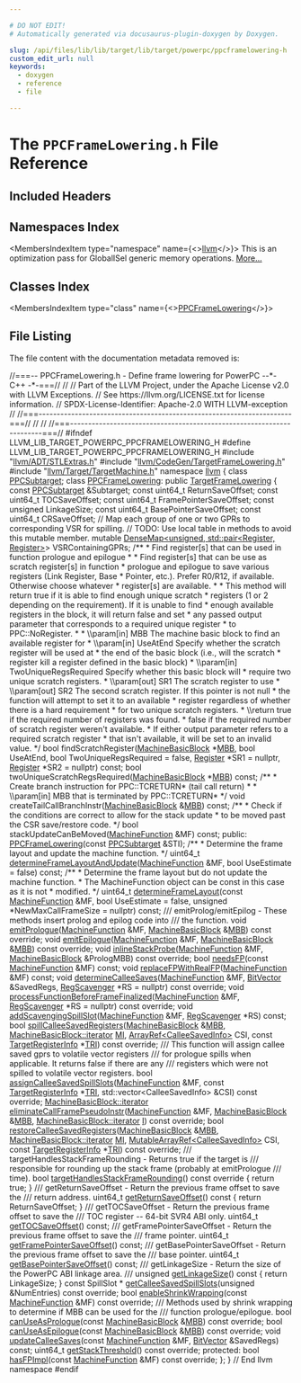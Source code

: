 ```yaml
---

# DO NOT EDIT!
# Automatically generated via docusaurus-plugin-doxygen by Doxygen.

slug: /api/files/lib/lib/target/lib/target/powerpc/ppcframelowering-h
custom_edit_url: null
keywords:
  - doxygen
  - reference
  - file

---
```





# The `PPCFrameLowering.h` File Reference

<DoxygenPage pluginConfig={pluginConfig}>



## Included Headers

<IncludesList>
<IncludesListItem
  filePath="llvm/ADT/STLExtras.h"
  permalink="/docs/api/files/include/include/llvm/include/llvm/adt/stlextras-h"
  isLocal="true" />
<IncludesListItem
  filePath="llvm/CodeGen/TargetFrameLowering.h"
  permalink="/docs/api/files/include/include/llvm/include/llvm/codegen/targetframelowering-h"
  isLocal="true" />
<IncludesListItem
  filePath="llvm/Target/TargetMachine.h"
  permalink="/docs/api/files/include/include/llvm/include/llvm/target/targetmachine-h"
  isLocal="true" />
</IncludesList>

## Namespaces Index

<MembersIndex>

<MembersIndexItem
  type="namespace"
  name={<><a href="/docs/api/namespaces/llvm">llvm</a></>}>
This is an optimization pass for GlobalISel generic memory operations. <a href="/docs/api/namespaces/llvm/#details">More...</a>
</MembersIndexItem>

</MembersIndex>

## Classes Index

<MembersIndex>

<MembersIndexItem
  type="class"
  name={<><a href="/docs/api/classes/llvm/ppcframelowering">PPCFrameLowering</a></>}>
</MembersIndexItem>

</MembersIndex>


## File Listing

The file content with the documentation metadata removed is:

<ProgramListing>

<Link id="l00001" /><CodeLine lineNumber="1"><Highlight kind="comment">//===-- PPCFrameLowering.h - Define frame lowering for PowerPC --&#42;- C++ -&#42;-===//</Highlight><Highlight kind="normal"></Highlight></CodeLine>
<Link id="l00002" /><CodeLine lineNumber="2"><Highlight kind="normal"></Highlight><Highlight kind="comment">//</Highlight><Highlight kind="normal"></Highlight></CodeLine>
<Link id="l00003" /><CodeLine lineNumber="3"><Highlight kind="normal"></Highlight><Highlight kind="comment">// Part of the LLVM Project, under the Apache License v2.0 with LLVM Exceptions.</Highlight><Highlight kind="normal"></Highlight></CodeLine>
<Link id="l00004" /><CodeLine lineNumber="4"><Highlight kind="normal"></Highlight><Highlight kind="comment">// See https://llvm.org/LICENSE.txt for license information.</Highlight><Highlight kind="normal"></Highlight></CodeLine>
<Link id="l00005" /><CodeLine lineNumber="5"><Highlight kind="normal"></Highlight><Highlight kind="comment">// SPDX-License-Identifier: Apache-2.0 WITH LLVM-exception</Highlight><Highlight kind="normal"></Highlight></CodeLine>
<Link id="l00006" /><CodeLine lineNumber="6"><Highlight kind="normal"></Highlight><Highlight kind="comment">//</Highlight><Highlight kind="normal"></Highlight></CodeLine>
<Link id="l00007" /><CodeLine lineNumber="7"><Highlight kind="normal"></Highlight><Highlight kind="comment">//===----------------------------------------------------------------------===//</Highlight><Highlight kind="normal"></Highlight></CodeLine>
<Link id="l00008" /><CodeLine lineNumber="8"><Highlight kind="normal"></Highlight><Highlight kind="comment">//</Highlight><Highlight kind="normal"></Highlight></CodeLine>
<Link id="l00009" /><CodeLine lineNumber="9"><Highlight kind="normal"></Highlight><Highlight kind="comment">//</Highlight><Highlight kind="normal"></Highlight></CodeLine>
<Link id="l00010" /><CodeLine lineNumber="10"><Highlight kind="normal"></Highlight><Highlight kind="comment">//===----------------------------------------------------------------------===//</Highlight><Highlight kind="normal"></Highlight></CodeLine>
<Link id="l00011" /><CodeLine lineNumber="11"><Highlight kind="normal"></Highlight></CodeLine>
<Link id="l00012" /><CodeLine lineNumber="12"><Highlight kind="normal"></Highlight><Highlight kind="preprocessor">#ifndef LLVM&#95;LIB&#95;TARGET&#95;POWERPC&#95;PPCFRAMELOWERING&#95;H</Highlight><Highlight kind="normal"></Highlight></CodeLine>
<Link id="l00013" /><CodeLine lineNumber="13"><Highlight kind="normal"></Highlight><Highlight kind="preprocessor">#define LLVM&#95;LIB&#95;TARGET&#95;POWERPC&#95;PPCFRAMELOWERING&#95;H</Highlight><Highlight kind="normal"></Highlight></CodeLine>
<Link id="l00014" /><CodeLine lineNumber="14"><Highlight kind="normal"></Highlight></CodeLine>
<Link id="l00015" /><CodeLine lineNumber="15"><Highlight kind="normal"></Highlight><Highlight kind="preprocessor">#include &quot;<a href="/docs/api/files/include/include/llvm/include/llvm/adt/stlextras-h">llvm/ADT/STLExtras.h</a>&quot;</Highlight><Highlight kind="normal"></Highlight></CodeLine>
<Link id="l00016" /><CodeLine lineNumber="16"><Highlight kind="normal"></Highlight><Highlight kind="preprocessor">#include &quot;<a href="/docs/api/files/include/include/llvm/include/llvm/codegen/targetframelowering-h">llvm/CodeGen/TargetFrameLowering.h</a>&quot;</Highlight><Highlight kind="normal"></Highlight></CodeLine>
<Link id="l00017" /><CodeLine lineNumber="17"><Highlight kind="normal"></Highlight><Highlight kind="preprocessor">#include &quot;<a href="/docs/api/files/include/include/llvm/include/llvm/target/targetmachine-h">llvm/Target/TargetMachine.h</a>&quot;</Highlight><Highlight kind="normal"></Highlight></CodeLine>
<Link id="l00018" /><CodeLine lineNumber="18"><Highlight kind="normal"></Highlight></CodeLine>
<Link id="l00019" /><CodeLine lineNumber="19"><Highlight kind="normal"></Highlight><Highlight kind="keyword">namespace </Highlight><Highlight kind="normal"><a href="/docs/api/namespaces/llvm">llvm</a> &#123;</Highlight></CodeLine>
<Link id="l00020" /><CodeLine lineNumber="20"><Highlight kind="normal"></Highlight><Highlight kind="keyword">class </Highlight><Highlight kind="normal"><a href="/docs/api/classes/llvm/ppcsubtarget">PPCSubtarget</a>;</Highlight></CodeLine>
<Link id="l00021" /><CodeLine lineNumber="21"><Highlight kind="normal"></Highlight></CodeLine>
<Link id="l00022" /><CodeLine lineNumber="22" lineLink="/docs/api/classes/llvm/ppcframelowering"><Highlight kind="normal"></Highlight><Highlight kind="keyword">class </Highlight><Highlight kind="normal"><a href="/docs/api/classes/llvm/ppcframelowering/#acc927cacd0c354e0916debf44258dd5e">PPCFrameLowering</a>: </Highlight><Highlight kind="keyword">public</Highlight><Highlight kind="normal"> <a href="/docs/api/classes/llvm/targetframelowering/#a6a6d31b2f1e5754f5824c5dec555eeac">TargetFrameLowering</a> &#123;</Highlight></CodeLine>
<Link id="l00023" /><CodeLine lineNumber="23"><Highlight kind="normal">  </Highlight><Highlight kind="keyword">const</Highlight><Highlight kind="normal"> <a href="/docs/api/classes/llvm/ppcsubtarget">PPCSubtarget</a> &amp;Subtarget;</Highlight></CodeLine>
<Link id="l00024" /><CodeLine lineNumber="24"><Highlight kind="normal">  </Highlight><Highlight kind="keyword">const</Highlight><Highlight kind="normal"> uint64&#95;t ReturnSaveOffset;</Highlight></CodeLine>
<Link id="l00025" /><CodeLine lineNumber="25"><Highlight kind="normal">  </Highlight><Highlight kind="keyword">const</Highlight><Highlight kind="normal"> uint64&#95;t TOCSaveOffset;</Highlight></CodeLine>
<Link id="l00026" /><CodeLine lineNumber="26"><Highlight kind="normal">  </Highlight><Highlight kind="keyword">const</Highlight><Highlight kind="normal"> uint64&#95;t FramePointerSaveOffset;</Highlight></CodeLine>
<Link id="l00027" /><CodeLine lineNumber="27"><Highlight kind="normal">  </Highlight><Highlight kind="keyword">const</Highlight><Highlight kind="normal"> </Highlight><Highlight kind="keywordtype">unsigned</Highlight><Highlight kind="normal"> LinkageSize;</Highlight></CodeLine>
<Link id="l00028" /><CodeLine lineNumber="28"><Highlight kind="normal">  </Highlight><Highlight kind="keyword">const</Highlight><Highlight kind="normal"> uint64&#95;t BasePointerSaveOffset;</Highlight></CodeLine>
<Link id="l00029" /><CodeLine lineNumber="29"><Highlight kind="normal">  </Highlight><Highlight kind="keyword">const</Highlight><Highlight kind="normal"> uint64&#95;t CRSaveOffset;</Highlight></CodeLine>
<Link id="l00030" /><CodeLine lineNumber="30"><Highlight kind="normal"></Highlight></CodeLine>
<Link id="l00031" /><CodeLine lineNumber="31"><Highlight kind="normal">  </Highlight><Highlight kind="comment">// Map each group of one or two GPRs to corresponding VSR for spilling.</Highlight><Highlight kind="normal"></Highlight></CodeLine>
<Link id="l00032" /><CodeLine lineNumber="32"><Highlight kind="normal">  </Highlight><Highlight kind="comment">// TODO: Use local table in methods to avoid this mutable member.</Highlight><Highlight kind="normal"></Highlight></CodeLine>
<Link id="l00033" /><CodeLine lineNumber="33"><Highlight kind="normal">  </Highlight><Highlight kind="keyword">mutable</Highlight><Highlight kind="normal"> <a href="/docs/api/classes/llvm/densemap">DenseMap&lt;unsigned, std::pair&lt;Register, Register&gt;</a>&gt; VSRContainingGPRs;</Highlight></CodeLine>
<Link id="l00034" /><CodeLine lineNumber="34"><Highlight kind="normal"></Highlight><Highlight kind="comment"></Highlight></CodeLine>
<Link id="l00035" /><CodeLine lineNumber="35"><Highlight kind="comment">  /&#42;&#42;</Highlight></CodeLine>
<Link id="l00036" /><CodeLine lineNumber="36"><Highlight kind="comment">   &#42; Find register&#91;s&#93; that can be used in function prologue and epilogue</Highlight></CodeLine>
<Link id="l00037" /><CodeLine lineNumber="37"><Highlight kind="comment">   &#42;</Highlight></CodeLine>
<Link id="l00038" /><CodeLine lineNumber="38"><Highlight kind="comment">   &#42; Find register&#91;s&#93; that can be use as scratch register&#91;s&#93; in function</Highlight></CodeLine>
<Link id="l00039" /><CodeLine lineNumber="39"><Highlight kind="comment">   &#42; prologue and epilogue to save various registers (Link Register, Base</Highlight></CodeLine>
<Link id="l00040" /><CodeLine lineNumber="40"><Highlight kind="comment">   &#42; Pointer, etc.). Prefer R0/R12, if available. Otherwise choose whatever</Highlight></CodeLine>
<Link id="l00041" /><CodeLine lineNumber="41"><Highlight kind="comment">   &#42; register&#91;s&#93; are available.</Highlight></CodeLine>
<Link id="l00042" /><CodeLine lineNumber="42"><Highlight kind="comment">   &#42;</Highlight></CodeLine>
<Link id="l00043" /><CodeLine lineNumber="43"><Highlight kind="comment">   &#42; This method will return true if it is able to find enough unique scratch</Highlight></CodeLine>
<Link id="l00044" /><CodeLine lineNumber="44"><Highlight kind="comment">   &#42; registers (1 or 2 depending on the requirement). If it is unable to find</Highlight></CodeLine>
<Link id="l00045" /><CodeLine lineNumber="45"><Highlight kind="comment">   &#42; enough available registers in the block, it will return false and set</Highlight></CodeLine>
<Link id="l00046" /><CodeLine lineNumber="46"><Highlight kind="comment">   &#42; any passed output parameter that corresponds to a required unique register</Highlight></CodeLine>
<Link id="l00047" /><CodeLine lineNumber="47"><Highlight kind="comment">   &#42; to PPC::NoRegister.</Highlight></CodeLine>
<Link id="l00048" /><CodeLine lineNumber="48"><Highlight kind="comment">   &#42;</Highlight></CodeLine>
<Link id="l00049" /><CodeLine lineNumber="49"><Highlight kind="comment">   &#42; \\param&#91;in&#93; MBB The machine basic block to find an available register for</Highlight></CodeLine>
<Link id="l00050" /><CodeLine lineNumber="50"><Highlight kind="comment">   &#42; \\param&#91;in&#93; UseAtEnd Specify whether the scratch register will be used at</Highlight></CodeLine>
<Link id="l00051" /><CodeLine lineNumber="51"><Highlight kind="comment">   &#42;                     the end of the basic block (i.e., will the scratch</Highlight></CodeLine>
<Link id="l00052" /><CodeLine lineNumber="52"><Highlight kind="comment">   &#42;                     register kill a register defined in the basic block)</Highlight></CodeLine>
<Link id="l00053" /><CodeLine lineNumber="53"><Highlight kind="comment">   &#42; \\param&#91;in&#93; TwoUniqueRegsRequired Specify whether this basic block will</Highlight></CodeLine>
<Link id="l00054" /><CodeLine lineNumber="54"><Highlight kind="comment">   &#42;                                  require two unique scratch registers.</Highlight></CodeLine>
<Link id="l00055" /><CodeLine lineNumber="55"><Highlight kind="comment">   &#42; \\param&#91;out&#93; SR1 The scratch register to use</Highlight></CodeLine>
<Link id="l00056" /><CodeLine lineNumber="56"><Highlight kind="comment">   &#42; \\param&#91;out&#93; SR2 The second scratch register. If this pointer is not null</Highlight></CodeLine>
<Link id="l00057" /><CodeLine lineNumber="57"><Highlight kind="comment">   &#42;                 the function will attempt to set it to an available</Highlight></CodeLine>
<Link id="l00058" /><CodeLine lineNumber="58"><Highlight kind="comment">   &#42;                 register regardless of whether there is a hard requirement</Highlight></CodeLine>
<Link id="l00059" /><CodeLine lineNumber="59"><Highlight kind="comment">   &#42;                 for two unique scratch registers.</Highlight></CodeLine>
<Link id="l00060" /><CodeLine lineNumber="60"><Highlight kind="comment">   &#42; \\return true if the required number of registers was found.</Highlight></CodeLine>
<Link id="l00061" /><CodeLine lineNumber="61"><Highlight kind="comment">   &#42;         false if the required number of scratch register weren&#39;t available.</Highlight></CodeLine>
<Link id="l00062" /><CodeLine lineNumber="62"><Highlight kind="comment">   &#42;         If either output parameter refers to a required scratch register</Highlight></CodeLine>
<Link id="l00063" /><CodeLine lineNumber="63"><Highlight kind="comment">   &#42;         that isn&#39;t available, it will be set to an invalid value.</Highlight></CodeLine>
<Link id="l00064" /><CodeLine lineNumber="64"><Highlight kind="comment">   &#42;/</Highlight><Highlight kind="normal"></Highlight></CodeLine>
<Link id="l00065" /><CodeLine lineNumber="65"><Highlight kind="normal">  </Highlight><Highlight kind="keywordtype">bool</Highlight><Highlight kind="normal"> findScratchRegister(<a href="/docs/api/classes/llvm/machinebasicblock">MachineBasicBlock</a> &#42;<a href="/docs/api/files/lib/lib/target/lib/target/arm/armslshardening-cpp/#a5958512eae2979bd2eb383977996a600">MBB</a>,</Highlight></CodeLine>
<Link id="l00066" /><CodeLine lineNumber="66"><Highlight kind="normal">                           </Highlight><Highlight kind="keywordtype">bool</Highlight><Highlight kind="normal"> UseAtEnd,</Highlight></CodeLine>
<Link id="l00067" /><CodeLine lineNumber="67"><Highlight kind="normal">                           </Highlight><Highlight kind="keywordtype">bool</Highlight><Highlight kind="normal"> TwoUniqueRegsRequired = </Highlight><Highlight kind="keyword">false</Highlight><Highlight kind="normal">,</Highlight></CodeLine>
<Link id="l00068" /><CodeLine lineNumber="68"><Highlight kind="normal">                           <a href="/docs/api/classes/llvm/register">Register</a> &#42;SR1 = </Highlight><Highlight kind="keyword">nullptr</Highlight><Highlight kind="normal">,</Highlight></CodeLine>
<Link id="l00069" /><CodeLine lineNumber="69"><Highlight kind="normal">                           <a href="/docs/api/classes/llvm/register">Register</a> &#42;SR2 = </Highlight><Highlight kind="keyword">nullptr</Highlight><Highlight kind="normal">) </Highlight><Highlight kind="keyword">const</Highlight><Highlight kind="normal">;</Highlight></CodeLine>
<Link id="l00070" /><CodeLine lineNumber="70"><Highlight kind="normal">  </Highlight><Highlight kind="keywordtype">bool</Highlight><Highlight kind="normal"> twoUniqueScratchRegsRequired(<a href="/docs/api/classes/llvm/machinebasicblock">MachineBasicBlock</a> &#42;<a href="/docs/api/files/lib/lib/target/lib/target/arm/armslshardening-cpp/#a5958512eae2979bd2eb383977996a600">MBB</a>) </Highlight><Highlight kind="keyword">const</Highlight><Highlight kind="normal">;</Highlight></CodeLine>
<Link id="l00071" /><CodeLine lineNumber="71"><Highlight kind="normal"></Highlight><Highlight kind="comment"></Highlight></CodeLine>
<Link id="l00072" /><CodeLine lineNumber="72"><Highlight kind="comment">  /&#42;&#42;</Highlight></CodeLine>
<Link id="l00073" /><CodeLine lineNumber="73"><Highlight kind="comment">   &#42; Create branch instruction for PPC::TCRETURN&#42; (tail call return)</Highlight></CodeLine>
<Link id="l00074" /><CodeLine lineNumber="74"><Highlight kind="comment">   &#42;</Highlight></CodeLine>
<Link id="l00075" /><CodeLine lineNumber="75"><Highlight kind="comment">   &#42; \\param&#91;in&#93; MBB that is terminated by PPC::TCRETURN&#42;</Highlight></CodeLine>
<Link id="l00076" /><CodeLine lineNumber="76"><Highlight kind="comment">   &#42;/</Highlight><Highlight kind="normal"></Highlight></CodeLine>
<Link id="l00077" /><CodeLine lineNumber="77"><Highlight kind="normal">  </Highlight><Highlight kind="keywordtype">void</Highlight><Highlight kind="normal"> createTailCallBranchInstr(<a href="/docs/api/classes/llvm/machinebasicblock">MachineBasicBlock</a> &amp;<a href="/docs/api/files/lib/lib/target/lib/target/arm/armslshardening-cpp/#a5958512eae2979bd2eb383977996a600">MBB</a>) </Highlight><Highlight kind="keyword">const</Highlight><Highlight kind="normal">;</Highlight></CodeLine>
<Link id="l00078" /><CodeLine lineNumber="78"><Highlight kind="normal"></Highlight><Highlight kind="comment"></Highlight></CodeLine>
<Link id="l00079" /><CodeLine lineNumber="79"><Highlight kind="comment">  /&#42;&#42;</Highlight></CodeLine>
<Link id="l00080" /><CodeLine lineNumber="80"><Highlight kind="comment">    &#42; Check if the conditions are correct to allow for the stack update</Highlight></CodeLine>
<Link id="l00081" /><CodeLine lineNumber="81"><Highlight kind="comment">    &#42; to be moved past the CSR save/restore code.</Highlight></CodeLine>
<Link id="l00082" /><CodeLine lineNumber="82"><Highlight kind="comment">    &#42;/</Highlight><Highlight kind="normal"></Highlight></CodeLine>
<Link id="l00083" /><CodeLine lineNumber="83"><Highlight kind="normal">  </Highlight><Highlight kind="keywordtype">bool</Highlight><Highlight kind="normal"> stackUpdateCanBeMoved(<a href="/docs/api/classes/llvm/machinefunction">MachineFunction</a> &amp;MF) </Highlight><Highlight kind="keyword">const</Highlight><Highlight kind="normal">;</Highlight></CodeLine>
<Link id="l00084" /><CodeLine lineNumber="84"><Highlight kind="normal"></Highlight></CodeLine>
<Link id="l00085" /><CodeLine lineNumber="85"><Highlight kind="normal"></Highlight><Highlight kind="keyword">public</Highlight><Highlight kind="normal">:</Highlight></CodeLine>
<Link id="l00086" /><CodeLine lineNumber="86"><Highlight kind="normal">  <a href="/docs/api/classes/llvm/ppcframelowering/#acc927cacd0c354e0916debf44258dd5e">PPCFrameLowering</a>(</Highlight><Highlight kind="keyword">const</Highlight><Highlight kind="normal"> <a href="/docs/api/classes/llvm/ppcsubtarget">PPCSubtarget</a> &amp;STI);</Highlight></CodeLine>
<Link id="l00087" /><CodeLine lineNumber="87"><Highlight kind="normal"></Highlight><Highlight kind="comment"></Highlight></CodeLine>
<Link id="l00088" /><CodeLine lineNumber="88"><Highlight kind="comment">  /&#42;&#42;</Highlight></CodeLine>
<Link id="l00089" /><CodeLine lineNumber="89"><Highlight kind="comment">   &#42; Determine the frame layout and update the machine function.</Highlight></CodeLine>
<Link id="l00090" /><CodeLine lineNumber="90"><Highlight kind="comment">   &#42;/</Highlight><Highlight kind="normal"></Highlight></CodeLine>
<Link id="l00091" /><CodeLine lineNumber="91"><Highlight kind="normal">  uint64&#95;t <a href="/docs/api/classes/llvm/ppcframelowering/#ad5bca3a5e9c1e69593d1f15b4cb1c44c">determineFrameLayoutAndUpdate</a>(<a href="/docs/api/classes/llvm/machinefunction">MachineFunction</a> &amp;MF,</Highlight></CodeLine>
<Link id="l00092" /><CodeLine lineNumber="92"><Highlight kind="normal">                                         </Highlight><Highlight kind="keywordtype">bool</Highlight><Highlight kind="normal"> UseEstimate = </Highlight><Highlight kind="keyword">false</Highlight><Highlight kind="normal">) </Highlight><Highlight kind="keyword">const</Highlight><Highlight kind="normal">;</Highlight></CodeLine>
<Link id="l00093" /><CodeLine lineNumber="93"><Highlight kind="normal"></Highlight><Highlight kind="comment"></Highlight></CodeLine>
<Link id="l00094" /><CodeLine lineNumber="94"><Highlight kind="comment">  /&#42;&#42;</Highlight></CodeLine>
<Link id="l00095" /><CodeLine lineNumber="95"><Highlight kind="comment">   &#42; Determine the frame layout but do not update the machine function.</Highlight></CodeLine>
<Link id="l00096" /><CodeLine lineNumber="96"><Highlight kind="comment">   &#42; The MachineFunction object can be const in this case as it is not</Highlight></CodeLine>
<Link id="l00097" /><CodeLine lineNumber="97"><Highlight kind="comment">   &#42; modified.</Highlight></CodeLine>
<Link id="l00098" /><CodeLine lineNumber="98"><Highlight kind="comment">   &#42;/</Highlight><Highlight kind="normal"></Highlight></CodeLine>
<Link id="l00099" /><CodeLine lineNumber="99"><Highlight kind="normal">  uint64&#95;t <a href="/docs/api/classes/llvm/ppcframelowering/#ac2efa5f4dacdde70f912da43c1f8ffcf">determineFrameLayout</a>(</Highlight><Highlight kind="keyword">const</Highlight><Highlight kind="normal"> <a href="/docs/api/classes/llvm/machinefunction">MachineFunction</a> &amp;MF,</Highlight></CodeLine>
<Link id="l00100" /><CodeLine lineNumber="100"><Highlight kind="normal">                                </Highlight><Highlight kind="keywordtype">bool</Highlight><Highlight kind="normal"> UseEstimate = </Highlight><Highlight kind="keyword">false</Highlight><Highlight kind="normal">,</Highlight></CodeLine>
<Link id="l00101" /><CodeLine lineNumber="101"><Highlight kind="normal">                                </Highlight><Highlight kind="keywordtype">unsigned</Highlight><Highlight kind="normal"> &#42;NewMaxCallFrameSize = </Highlight><Highlight kind="keyword">nullptr</Highlight><Highlight kind="normal">) </Highlight><Highlight kind="keyword">const</Highlight><Highlight kind="normal">;</Highlight></CodeLine>
<Link id="l00102" /><CodeLine lineNumber="102"><Highlight kind="normal"></Highlight><Highlight kind="comment"></Highlight></CodeLine>
<Link id="l00103" /><CodeLine lineNumber="103"><Highlight kind="comment">  /// emitProlog/emitEpilog - These methods insert prolog and epilog code into</Highlight></CodeLine>
<Link id="l00104" /><CodeLine lineNumber="104"><Highlight kind="comment">  /// the function.</Highlight><Highlight kind="normal"></Highlight></CodeLine>
<Link id="l00105" /><CodeLine lineNumber="105"><Highlight kind="normal">  </Highlight><Highlight kind="keywordtype">void</Highlight><Highlight kind="normal"> <a href="/docs/api/classes/llvm/ppcframelowering/#aa670bf850cd6767f78408604873036f7">emitPrologue</a>(<a href="/docs/api/classes/llvm/machinefunction">MachineFunction</a> &amp;MF, <a href="/docs/api/classes/llvm/machinebasicblock">MachineBasicBlock</a> &amp;<a href="/docs/api/files/lib/lib/target/lib/target/arm/armslshardening-cpp/#a5958512eae2979bd2eb383977996a600">MBB</a>) </Highlight><Highlight kind="keyword">const override</Highlight><Highlight kind="normal">;</Highlight></CodeLine>
<Link id="l00106" /><CodeLine lineNumber="106"><Highlight kind="normal">  </Highlight><Highlight kind="keywordtype">void</Highlight><Highlight kind="normal"> <a href="/docs/api/classes/llvm/ppcframelowering/#a14e6ca2286bfbfa6952e74370a9c563b">emitEpilogue</a>(<a href="/docs/api/classes/llvm/machinefunction">MachineFunction</a> &amp;MF, <a href="/docs/api/classes/llvm/machinebasicblock">MachineBasicBlock</a> &amp;<a href="/docs/api/files/lib/lib/target/lib/target/arm/armslshardening-cpp/#a5958512eae2979bd2eb383977996a600">MBB</a>) </Highlight><Highlight kind="keyword">const override</Highlight><Highlight kind="normal">;</Highlight></CodeLine>
<Link id="l00107" /><CodeLine lineNumber="107"><Highlight kind="normal">  </Highlight><Highlight kind="keywordtype">void</Highlight><Highlight kind="normal"> <a href="/docs/api/classes/llvm/ppcframelowering/#af0a5a3bd252aaac7b161ad8c01cf0951">inlineStackProbe</a>(<a href="/docs/api/classes/llvm/machinefunction">MachineFunction</a> &amp;MF,</Highlight></CodeLine>
<Link id="l00108" /><CodeLine lineNumber="108"><Highlight kind="normal">                        <a href="/docs/api/classes/llvm/machinebasicblock">MachineBasicBlock</a> &amp;PrologMBB) </Highlight><Highlight kind="keyword">const override</Highlight><Highlight kind="normal">;</Highlight></CodeLine>
<Link id="l00109" /><CodeLine lineNumber="109"><Highlight kind="normal"></Highlight></CodeLine>
<Link id="l00110" /><CodeLine lineNumber="110"><Highlight kind="normal">  </Highlight><Highlight kind="keywordtype">bool</Highlight><Highlight kind="normal"> <a href="/docs/api/classes/llvm/ppcframelowering/#a11b74a0fb5ceb4340d1d7a6f809e0a28">needsFP</a>(</Highlight><Highlight kind="keyword">const</Highlight><Highlight kind="normal"> <a href="/docs/api/classes/llvm/machinefunction">MachineFunction</a> &amp;MF) </Highlight><Highlight kind="keyword">const</Highlight><Highlight kind="normal">;</Highlight></CodeLine>
<Link id="l00111" /><CodeLine lineNumber="111"><Highlight kind="normal">  </Highlight><Highlight kind="keywordtype">void</Highlight><Highlight kind="normal"> <a href="/docs/api/classes/llvm/ppcframelowering/#abcb33f3f153c050bf1a63bcd8223e836">replaceFPWithRealFP</a>(<a href="/docs/api/classes/llvm/machinefunction">MachineFunction</a> &amp;MF) </Highlight><Highlight kind="keyword">const</Highlight><Highlight kind="normal">;</Highlight></CodeLine>
<Link id="l00112" /><CodeLine lineNumber="112"><Highlight kind="normal"></Highlight></CodeLine>
<Link id="l00113" /><CodeLine lineNumber="113"><Highlight kind="normal">  </Highlight><Highlight kind="keywordtype">void</Highlight><Highlight kind="normal"> <a href="/docs/api/classes/llvm/ppcframelowering/#a88484d585ecc86920ebee6396946eae2">determineCalleeSaves</a>(<a href="/docs/api/classes/llvm/machinefunction">MachineFunction</a> &amp;MF, <a href="/docs/api/classes/llvm/bitvector">BitVector</a> &amp;SavedRegs,</Highlight></CodeLine>
<Link id="l00114" /><CodeLine lineNumber="114"><Highlight kind="normal">                            <a href="/docs/api/classes/llvm/regscavenger">RegScavenger</a> &#42;RS = </Highlight><Highlight kind="keyword">nullptr</Highlight><Highlight kind="normal">) </Highlight><Highlight kind="keyword">const override</Highlight><Highlight kind="normal">;</Highlight></CodeLine>
<Link id="l00115" /><CodeLine lineNumber="115"><Highlight kind="normal">  </Highlight><Highlight kind="keywordtype">void</Highlight><Highlight kind="normal"> <a href="/docs/api/classes/llvm/ppcframelowering/#a3f176ff8abd35fbe2f043c22d088302e">processFunctionBeforeFrameFinalized</a>(<a href="/docs/api/classes/llvm/machinefunction">MachineFunction</a> &amp;MF,</Highlight></CodeLine>
<Link id="l00116" /><CodeLine lineNumber="116"><Highlight kind="normal">                                     <a href="/docs/api/classes/llvm/regscavenger">RegScavenger</a> &#42;RS = </Highlight><Highlight kind="keyword">nullptr</Highlight><Highlight kind="normal">) </Highlight><Highlight kind="keyword">const override</Highlight><Highlight kind="normal">;</Highlight></CodeLine>
<Link id="l00117" /><CodeLine lineNumber="117"><Highlight kind="normal">  </Highlight><Highlight kind="keywordtype">void</Highlight><Highlight kind="normal"> <a href="/docs/api/classes/llvm/ppcframelowering/#ac65455efc149d81b4d1418acae7596b3">addScavengingSpillSlot</a>(<a href="/docs/api/classes/llvm/machinefunction">MachineFunction</a> &amp;MF, <a href="/docs/api/classes/llvm/regscavenger">RegScavenger</a> &#42;RS) </Highlight><Highlight kind="keyword">const</Highlight><Highlight kind="normal">;</Highlight></CodeLine>
<Link id="l00118" /><CodeLine lineNumber="118"><Highlight kind="normal"></Highlight></CodeLine>
<Link id="l00119" /><CodeLine lineNumber="119"><Highlight kind="normal">  </Highlight><Highlight kind="keywordtype">bool</Highlight><Highlight kind="normal"> <a href="/docs/api/classes/llvm/ppcframelowering/#a42ba26b731da85ec85d9f4ebb7d27e02">spillCalleeSavedRegisters</a>(<a href="/docs/api/classes/llvm/machinebasicblock">MachineBasicBlock</a> &amp;<a href="/docs/api/files/lib/lib/target/lib/target/arm/armslshardening-cpp/#a5958512eae2979bd2eb383977996a600">MBB</a>,</Highlight></CodeLine>
<Link id="l00120" /><CodeLine lineNumber="120"><Highlight kind="normal">                                 <a href="/docs/api/classes/llvm/machinebasicblock/#ae34c996b58df9b9ce6695a0c8b70c533">MachineBasicBlock::iterator</a> <a href="/docs/api/files/lib/lib/codegen/lib/codegen/globalisel/irtranslator-cpp/#abe44dfdea65b4f7e11e0a608ab708b76">MI</a>,</Highlight></CodeLine>
<Link id="l00121" /><CodeLine lineNumber="121"><Highlight kind="normal">                                 <a href="/docs/api/classes/llvm/arrayref">ArrayRef&lt;CalleeSavedInfo&gt;</a> CSI,</Highlight></CodeLine>
<Link id="l00122" /><CodeLine lineNumber="122"><Highlight kind="normal">                                 </Highlight><Highlight kind="keyword">const</Highlight><Highlight kind="normal"> <a href="/docs/api/classes/llvm/targetregisterinfo">TargetRegisterInfo</a> &#42;<a href="/docs/api/files/lib/lib/codegen/machinesink-cpp/#a0f36ed1bc17fc1aa97fe291c439a0698">TRI</a>) </Highlight><Highlight kind="keyword">const override</Highlight><Highlight kind="normal">;</Highlight><Highlight kind="comment"></Highlight></CodeLine>
<Link id="l00123" /><CodeLine lineNumber="123"><Highlight kind="comment">  /// This function will assign callee saved gprs to volatile vector registers</Highlight></CodeLine>
<Link id="l00124" /><CodeLine lineNumber="124"><Highlight kind="comment">  /// for prologue spills when applicable. It returns false if there are any</Highlight></CodeLine>
<Link id="l00125" /><CodeLine lineNumber="125"><Highlight kind="comment">  /// registers which were not spilled to volatile vector registers.</Highlight><Highlight kind="normal"></Highlight></CodeLine>
<Link id="l00126" /><CodeLine lineNumber="126"><Highlight kind="normal">  </Highlight><Highlight kind="keywordtype">bool</Highlight><Highlight kind="normal"></Highlight></CodeLine>
<Link id="l00127" /><CodeLine lineNumber="127"><Highlight kind="normal">  <a href="/docs/api/classes/llvm/ppcframelowering/#ace3b0eb52be3988997a7f6e4a5b59aab">assignCalleeSavedSpillSlots</a>(<a href="/docs/api/classes/llvm/machinefunction">MachineFunction</a> &amp;MF,</Highlight></CodeLine>
<Link id="l00128" /><CodeLine lineNumber="128"><Highlight kind="normal">                              </Highlight><Highlight kind="keyword">const</Highlight><Highlight kind="normal"> <a href="/docs/api/classes/llvm/targetregisterinfo">TargetRegisterInfo</a> &#42;<a href="/docs/api/files/lib/lib/codegen/machinesink-cpp/#a0f36ed1bc17fc1aa97fe291c439a0698">TRI</a>,</Highlight></CodeLine>
<Link id="l00129" /><CodeLine lineNumber="129"><Highlight kind="normal">                              std::vector&lt;CalleeSavedInfo&gt; &amp;CSI) </Highlight><Highlight kind="keyword">const override</Highlight><Highlight kind="normal">;</Highlight></CodeLine>
<Link id="l00130" /><CodeLine lineNumber="130"><Highlight kind="normal"></Highlight></CodeLine>
<Link id="l00131" /><CodeLine lineNumber="131"><Highlight kind="normal">  <a href="/docs/api/classes/llvm/machinebasicblock/#ae34c996b58df9b9ce6695a0c8b70c533">MachineBasicBlock::iterator</a></Highlight></CodeLine>
<Link id="l00132" /><CodeLine lineNumber="132"><Highlight kind="normal">  <a href="/docs/api/classes/llvm/ppcframelowering/#a63c498f1fcb62301a44ad58e2dc8e7fc">eliminateCallFramePseudoInstr</a>(<a href="/docs/api/classes/llvm/machinefunction">MachineFunction</a> &amp;MF, <a href="/docs/api/classes/llvm/machinebasicblock">MachineBasicBlock</a> &amp;<a href="/docs/api/files/lib/lib/target/lib/target/arm/armslshardening-cpp/#a5958512eae2979bd2eb383977996a600">MBB</a>,</Highlight></CodeLine>
<Link id="l00133" /><CodeLine lineNumber="133"><Highlight kind="normal">                                <a href="/docs/api/classes/llvm/machinebasicblock/#ae34c996b58df9b9ce6695a0c8b70c533">MachineBasicBlock::iterator</a> <a href="/docs/api/files/lib/lib/support/md5-cpp/#ac0eafdc9ee161b71e7af98af736952fd">I</a>) </Highlight><Highlight kind="keyword">const override</Highlight><Highlight kind="normal">;</Highlight></CodeLine>
<Link id="l00134" /><CodeLine lineNumber="134"><Highlight kind="normal"></Highlight></CodeLine>
<Link id="l00135" /><CodeLine lineNumber="135"><Highlight kind="normal">  </Highlight><Highlight kind="keywordtype">bool</Highlight><Highlight kind="normal"></Highlight></CodeLine>
<Link id="l00136" /><CodeLine lineNumber="136"><Highlight kind="normal">  <a href="/docs/api/classes/llvm/ppcframelowering/#aae5bad356a0c0583ebad92fbe899230c">restoreCalleeSavedRegisters</a>(<a href="/docs/api/classes/llvm/machinebasicblock">MachineBasicBlock</a> &amp;<a href="/docs/api/files/lib/lib/target/lib/target/arm/armslshardening-cpp/#a5958512eae2979bd2eb383977996a600">MBB</a>,</Highlight></CodeLine>
<Link id="l00137" /><CodeLine lineNumber="137"><Highlight kind="normal">                              <a href="/docs/api/classes/llvm/machinebasicblock/#ae34c996b58df9b9ce6695a0c8b70c533">MachineBasicBlock::iterator</a> <a href="/docs/api/files/lib/lib/codegen/lib/codegen/globalisel/irtranslator-cpp/#abe44dfdea65b4f7e11e0a608ab708b76">MI</a>,</Highlight></CodeLine>
<Link id="l00138" /><CodeLine lineNumber="138"><Highlight kind="normal">                              <a href="/docs/api/classes/llvm/mutablearrayref">MutableArrayRef&lt;CalleeSavedInfo&gt;</a> CSI,</Highlight></CodeLine>
<Link id="l00139" /><CodeLine lineNumber="139"><Highlight kind="normal">                              </Highlight><Highlight kind="keyword">const</Highlight><Highlight kind="normal"> <a href="/docs/api/classes/llvm/targetregisterinfo">TargetRegisterInfo</a> &#42;<a href="/docs/api/files/lib/lib/codegen/machinesink-cpp/#a0f36ed1bc17fc1aa97fe291c439a0698">TRI</a>) </Highlight><Highlight kind="keyword">const override</Highlight><Highlight kind="normal">;</Highlight></CodeLine>
<Link id="l00140" /><CodeLine lineNumber="140"><Highlight kind="normal"></Highlight><Highlight kind="comment"></Highlight></CodeLine>
<Link id="l00141" /><CodeLine lineNumber="141"><Highlight kind="comment">  /// targetHandlesStackFrameRounding - Returns true if the target is</Highlight></CodeLine>
<Link id="l00142" /><CodeLine lineNumber="142"><Highlight kind="comment">  /// responsible for rounding up the stack frame (probably at emitPrologue</Highlight></CodeLine>
<Link id="l00143" /><CodeLine lineNumber="143"><Highlight kind="comment">  /// time).</Highlight><Highlight kind="normal"></Highlight></CodeLine>
<Link id="l00144" /><CodeLine lineNumber="144" lineLink="/docs/api/classes/llvm/ppcframelowering/#a2094cef29f00243385de148a1900e599"><Highlight kind="normal">  </Highlight><Highlight kind="keywordtype">bool</Highlight><Highlight kind="normal"> <a href="/docs/api/classes/llvm/ppcframelowering/#a2094cef29f00243385de148a1900e599">targetHandlesStackFrameRounding</a>()</Highlight><Highlight kind="keyword"> const override </Highlight><Highlight kind="normal">&#123; </Highlight><Highlight kind="keywordflow">return</Highlight><Highlight kind="normal"> </Highlight><Highlight kind="keyword">true</Highlight><Highlight kind="normal">; &#125;</Highlight></CodeLine>
<Link id="l00145" /><CodeLine lineNumber="145"><Highlight kind="normal"></Highlight><Highlight kind="comment"></Highlight></CodeLine>
<Link id="l00146" /><CodeLine lineNumber="146"><Highlight kind="comment">  /// getReturnSaveOffset - Return the previous frame offset to save the</Highlight></CodeLine>
<Link id="l00147" /><CodeLine lineNumber="147"><Highlight kind="comment">  /// return address.</Highlight><Highlight kind="normal"></Highlight></CodeLine>
<Link id="l00148" /><CodeLine lineNumber="148" lineLink="/docs/api/classes/llvm/ppcframelowering/#a0ebd660e4b649282aa3b4ea870909ef1"><Highlight kind="normal">  uint64&#95;t <a href="/docs/api/classes/llvm/ppcframelowering/#a0ebd660e4b649282aa3b4ea870909ef1">getReturnSaveOffset</a>()</Highlight><Highlight kind="keyword"> const </Highlight><Highlight kind="normal">&#123; </Highlight><Highlight kind="keywordflow">return</Highlight><Highlight kind="normal"> ReturnSaveOffset; &#125;</Highlight></CodeLine>
<Link id="l00149" /><CodeLine lineNumber="149"><Highlight kind="normal"></Highlight><Highlight kind="comment"></Highlight></CodeLine>
<Link id="l00150" /><CodeLine lineNumber="150"><Highlight kind="comment">  /// getTOCSaveOffset - Return the previous frame offset to save the</Highlight></CodeLine>
<Link id="l00151" /><CodeLine lineNumber="151"><Highlight kind="comment">  /// TOC register -- 64-bit SVR4 ABI only.</Highlight><Highlight kind="normal"></Highlight></CodeLine>
<Link id="l00152" /><CodeLine lineNumber="152"><Highlight kind="normal">  uint64&#95;t <a href="/docs/api/classes/llvm/ppcframelowering/#af2c21693e6284bea34b3ebbece45efdd">getTOCSaveOffset</a>() </Highlight><Highlight kind="keyword">const</Highlight><Highlight kind="normal">;</Highlight></CodeLine>
<Link id="l00153" /><CodeLine lineNumber="153"><Highlight kind="normal"></Highlight><Highlight kind="comment"></Highlight></CodeLine>
<Link id="l00154" /><CodeLine lineNumber="154"><Highlight kind="comment">  /// getFramePointerSaveOffset - Return the previous frame offset to save the</Highlight></CodeLine>
<Link id="l00155" /><CodeLine lineNumber="155"><Highlight kind="comment">  /// frame pointer.</Highlight><Highlight kind="normal"></Highlight></CodeLine>
<Link id="l00156" /><CodeLine lineNumber="156"><Highlight kind="normal">  uint64&#95;t <a href="/docs/api/classes/llvm/ppcframelowering/#a4140e94a76010e9dc920504d1acbb5d9">getFramePointerSaveOffset</a>() </Highlight><Highlight kind="keyword">const</Highlight><Highlight kind="normal">;</Highlight></CodeLine>
<Link id="l00157" /><CodeLine lineNumber="157"><Highlight kind="normal"></Highlight><Highlight kind="comment"></Highlight></CodeLine>
<Link id="l00158" /><CodeLine lineNumber="158"><Highlight kind="comment">  /// getBasePointerSaveOffset - Return the previous frame offset to save the</Highlight></CodeLine>
<Link id="l00159" /><CodeLine lineNumber="159"><Highlight kind="comment">  /// base pointer.</Highlight><Highlight kind="normal"></Highlight></CodeLine>
<Link id="l00160" /><CodeLine lineNumber="160"><Highlight kind="normal">  uint64&#95;t <a href="/docs/api/classes/llvm/ppcframelowering/#afea9064376aa194c66fa3770d5904bf2">getBasePointerSaveOffset</a>() </Highlight><Highlight kind="keyword">const</Highlight><Highlight kind="normal">;</Highlight></CodeLine>
<Link id="l00161" /><CodeLine lineNumber="161"><Highlight kind="normal"></Highlight><Highlight kind="comment"></Highlight></CodeLine>
<Link id="l00162" /><CodeLine lineNumber="162"><Highlight kind="comment">  /// getLinkageSize - Return the size of the PowerPC ABI linkage area.</Highlight></CodeLine>
<Link id="l00163" /><CodeLine lineNumber="163"><Highlight kind="comment">  ///</Highlight><Highlight kind="normal"></Highlight></CodeLine>
<Link id="l00164" /><CodeLine lineNumber="164" lineLink="/docs/api/classes/llvm/ppcframelowering/#a50ec4d7eb2c3cc1d2d6cac266d4ea3eb"><Highlight kind="normal">  </Highlight><Highlight kind="keywordtype">unsigned</Highlight><Highlight kind="normal"> <a href="/docs/api/classes/llvm/ppcframelowering/#a50ec4d7eb2c3cc1d2d6cac266d4ea3eb">getLinkageSize</a>()</Highlight><Highlight kind="keyword"> const </Highlight><Highlight kind="normal">&#123; </Highlight><Highlight kind="keywordflow">return</Highlight><Highlight kind="normal"> LinkageSize; &#125;</Highlight></CodeLine>
<Link id="l00165" /><CodeLine lineNumber="165"><Highlight kind="normal"></Highlight></CodeLine>
<Link id="l00166" /><CodeLine lineNumber="166"><Highlight kind="normal">  </Highlight><Highlight kind="keyword">const</Highlight><Highlight kind="normal"> SpillSlot &#42;</Highlight></CodeLine>
<Link id="l00167" /><CodeLine lineNumber="167"><Highlight kind="normal">  <a href="/docs/api/classes/llvm/ppcframelowering/#a83a821743cb2c878d23ca01bb9b6c0ba">getCalleeSavedSpillSlots</a>(</Highlight><Highlight kind="keywordtype">unsigned</Highlight><Highlight kind="normal"> &amp;NumEntries) </Highlight><Highlight kind="keyword">const override</Highlight><Highlight kind="normal">;</Highlight></CodeLine>
<Link id="l00168" /><CodeLine lineNumber="168"><Highlight kind="normal"></Highlight></CodeLine>
<Link id="l00169" /><CodeLine lineNumber="169"><Highlight kind="normal">  </Highlight><Highlight kind="keywordtype">bool</Highlight><Highlight kind="normal"> <a href="/docs/api/classes/llvm/ppcframelowering/#ac0e10b8a8fa4bda2b86f716b82032b1e">enableShrinkWrapping</a>(</Highlight><Highlight kind="keyword">const</Highlight><Highlight kind="normal"> <a href="/docs/api/classes/llvm/machinefunction">MachineFunction</a> &amp;MF) </Highlight><Highlight kind="keyword">const override</Highlight><Highlight kind="normal">;</Highlight></CodeLine>
<Link id="l00170" /><CodeLine lineNumber="170"><Highlight kind="normal"></Highlight><Highlight kind="comment"></Highlight></CodeLine>
<Link id="l00171" /><CodeLine lineNumber="171"><Highlight kind="comment">  /// Methods used by shrink wrapping to determine if MBB can be used for the</Highlight></CodeLine>
<Link id="l00172" /><CodeLine lineNumber="172"><Highlight kind="comment">  /// function prologue/epilogue.</Highlight><Highlight kind="normal"></Highlight></CodeLine>
<Link id="l00173" /><CodeLine lineNumber="173"><Highlight kind="normal">  </Highlight><Highlight kind="keywordtype">bool</Highlight><Highlight kind="normal"> <a href="/docs/api/classes/llvm/ppcframelowering/#a99a7a25670315a8393e0bc768526559c">canUseAsPrologue</a>(</Highlight><Highlight kind="keyword">const</Highlight><Highlight kind="normal"> <a href="/docs/api/classes/llvm/machinebasicblock">MachineBasicBlock</a> &amp;<a href="/docs/api/files/lib/lib/target/lib/target/arm/armslshardening-cpp/#a5958512eae2979bd2eb383977996a600">MBB</a>) </Highlight><Highlight kind="keyword">const override</Highlight><Highlight kind="normal">;</Highlight></CodeLine>
<Link id="l00174" /><CodeLine lineNumber="174"><Highlight kind="normal">  </Highlight><Highlight kind="keywordtype">bool</Highlight><Highlight kind="normal"> <a href="/docs/api/classes/llvm/ppcframelowering/#a2c9566508140cc03db82c98053ef74be">canUseAsEpilogue</a>(</Highlight><Highlight kind="keyword">const</Highlight><Highlight kind="normal"> <a href="/docs/api/classes/llvm/machinebasicblock">MachineBasicBlock</a> &amp;<a href="/docs/api/files/lib/lib/target/lib/target/arm/armslshardening-cpp/#a5958512eae2979bd2eb383977996a600">MBB</a>) </Highlight><Highlight kind="keyword">const override</Highlight><Highlight kind="normal">;</Highlight></CodeLine>
<Link id="l00175" /><CodeLine lineNumber="175"><Highlight kind="normal">  </Highlight><Highlight kind="keywordtype">void</Highlight><Highlight kind="normal"> <a href="/docs/api/classes/llvm/ppcframelowering/#add05bb6a2fc43dfa726b8a1a02d1b4c0">updateCalleeSaves</a>(</Highlight><Highlight kind="keyword">const</Highlight><Highlight kind="normal"> <a href="/docs/api/classes/llvm/machinefunction">MachineFunction</a> &amp;MF, <a href="/docs/api/classes/llvm/bitvector">BitVector</a> &amp;SavedRegs) </Highlight><Highlight kind="keyword">const</Highlight><Highlight kind="normal">;</Highlight></CodeLine>
<Link id="l00176" /><CodeLine lineNumber="176"><Highlight kind="normal"></Highlight></CodeLine>
<Link id="l00177" /><CodeLine lineNumber="177"><Highlight kind="normal">  uint64&#95;t <a href="/docs/api/classes/llvm/ppcframelowering/#a2cd3c8e286f88d8f80913526cf5105e6">getStackThreshold</a>() </Highlight><Highlight kind="keyword">const override</Highlight><Highlight kind="normal">;</Highlight></CodeLine>
<Link id="l00178" /><CodeLine lineNumber="178"><Highlight kind="normal"></Highlight></CodeLine>
<Link id="l00179" /><CodeLine lineNumber="179"><Highlight kind="normal"></Highlight><Highlight kind="keyword">protected</Highlight><Highlight kind="normal">:</Highlight></CodeLine>
<Link id="l00180" /><CodeLine lineNumber="180"><Highlight kind="normal">  </Highlight><Highlight kind="keywordtype">bool</Highlight><Highlight kind="normal"> <a href="/docs/api/classes/llvm/ppcframelowering/#a3fdbbb3f732425b06a8a7526b1e49e7a">hasFPImpl</a>(</Highlight><Highlight kind="keyword">const</Highlight><Highlight kind="normal"> <a href="/docs/api/classes/llvm/machinefunction">MachineFunction</a> &amp;MF) </Highlight><Highlight kind="keyword">const override</Highlight><Highlight kind="normal">;</Highlight></CodeLine>
<Link id="l00181" /><CodeLine lineNumber="181"><Highlight kind="normal">&#125;;</Highlight></CodeLine>
<Link id="l00182" /><CodeLine lineNumber="182"><Highlight kind="normal">&#125; </Highlight><Highlight kind="comment">// End llvm namespace</Highlight><Highlight kind="normal"></Highlight></CodeLine>
<Link id="l00183" /><CodeLine lineNumber="183"><Highlight kind="normal"></Highlight></CodeLine>
<Link id="l00184" /><CodeLine lineNumber="184"><Highlight kind="normal"></Highlight><Highlight kind="preprocessor">#endif</Highlight></CodeLine>

</ProgramListing>


</DoxygenPage>
